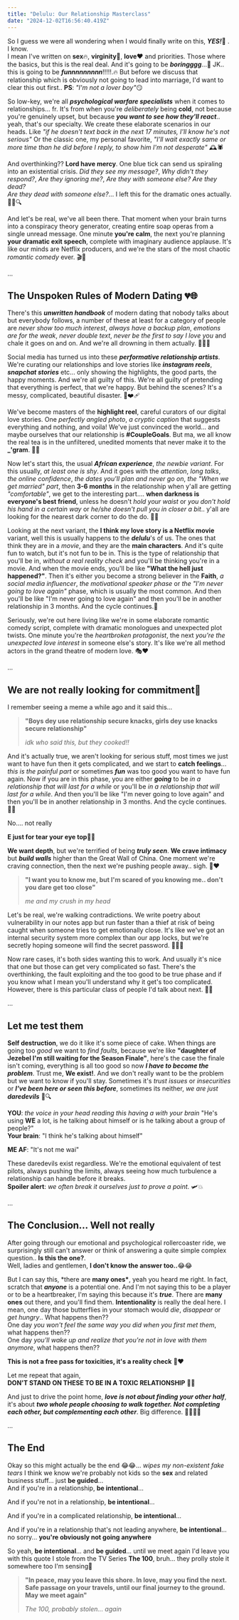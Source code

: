 ```yaml
---
title: "Delulu: Our Relationship Masterclass"
date: "2024-12-02T16:56:40.419Z"
---
```


So I guess we were all wondering when I would finally write on this, **_YES!_**🎉 . I know. <br /> I mean I've written on **sex**🔥, **virginity**👀, **love**❤️ and priorities. Those where the basics, but this is the real deal. And it's going to be **_boringggg_**...🥱
JK.. this is going to be **_funnnnnnnnn_**!!!!!.🔥
But before we discuss that relationship which is obviously not going to lead into marriage, I'd want to clear this out first..
**PS**: *"I'm not a lover boy"*😏

So low-key, we're all **_psychological warfare specialists_** when it comes to relationships... fr. It's from when you're _deliberately_ being **cold**, not because you're genuinely upset, but because _**you want to see how they'll react**_.. yeah, that's our specialty. We create these elaborate scenarios in our heads. Like _"if he doesn't text back in the next 17 minutes, I'll know he's not serious"_ Or the classic one, my personal favorite, _"I'll wait exactly same or more time than he did before I reply, to show him I'm not desperate"_ 🕰️🕷️

And overthinking?? **Lord have mercy**. One blue tick can send us spiraling into an existential crisis. _Did they see my message?_, _Why didn't they respond?_, _Are they ignoring me?_, _Are they with someone else? Are they dead?_<br />_Are they dead with someone else?_... I left this for the dramatic ones actually. 🕵️‍♀️🔍

And let's be real, we've all been there. That moment when your brain turns into a conspiracy theory generator, creating entire soap operas from a single unread message. One minute **you're calm**, the next you're planning **your dramatic exit speech**, complete with imaginary audience applause. It's like our minds are Netflix producers, and we're the stars of the most chaotic _romantic comedy_ ever. 🎬🤯

...

## The Unspoken Rules of Modern Dating 💔🌐

There's this _**unwritten handbook**_ of modern dating that nobody talks about but everybody follows, a number of these at least for a category of people are _never show too much interest_, _always have a backup plan_, _emotions are for the weak_, _never double text_, _never be the first to say I love you_ and chale it goes on and on. And we're all drowning in them actually. 🏊‍♀️💦

Social media has turned us into these **_performative relationship artists_**. We're curating our relationships and love stories like _**instagram reels**_, _**snapchat stories**_ etc... only showing the highlights, the good parts, the happy moments. And we're all guilty of this. We're all guilty of pretending that everything is perfect, that we're happy. But behind the scenes? It's a messy, complicated, beautiful disaster. 📸❤️‍🩹

We've become masters of the **highlight reel**, careful curators of our digital love stories. One _perfectly angled photo_, _a cryptic caption_ that suggests everything and nothing, and voila! We've just convinced the world... and maybe ourselves that our relationship is **#CoupleGoals**. But ma, we all know the real tea is in the unfiltered, unedited moments that never make it to the **\_'gram**. 🤳🍵

Now let's start this, the usual _**African experience**_, _the newbie variant_. For this usually, _at least one is shy_. And it goes with the _attention_, _long talks_, _the online confidence_, _the dates you'll plan and never go on_, _the "When we get married" part_, then **3-6 months** in the relationship when y'all are getting _"comfortable"_, we get to the interesting part.... **when darkness is everyone's best friend**, unless he doesn't _hold your waist_ or _you don't hold his hand in a certain way_ or _he/she doesn't pull you in closer a bit_.. y'all are looking for the nearest dark corner to do the do. 🌙🔥

Looking at the next variant, the **I think my love story is a Netflix movie** variant, well this is usually happens to the _**delulu**_'s of us. The ones that think they are in a _movie_, and they are the **main characters**. And it's quite fun to watch, but it's not fun to be in. This is the type of relationship that you'll be in, _without a real reality check_ and you'll be thinking you're in a movie. And when the movie ends, you'll be like **"What the hell just happened?"**. Then it's either you become a strong believer in the **Faith**, _a social media influencer_, _the motivational speaker phase_ or _the "I'm never going to love again"_ phase, which is usually the most common. And then you'll be like "I'm never going to love again" and then you'll be in another relationship in 3 months. And the cycle continues.🔄

Seriously, we're out here living like we're in some elaborate romantic comedy script, complete with dramatic monologues and unexpected plot twists. One minute you're the _heartbroken protagonist_, the next _you're the unexpected love interest_ in someone else's story. It's like we're all method actors in the grand theatre of modern love. 🎭❤️

...

## We are not really looking for commitment🚫

I remember seeing a meme a while ago and it said this...

> **"Boys dey use relationship secure knacks, girls dey use knacks secure relationship"**
>
> _idk who said this, but they cooked!!_

And it's actually true, we aren't looking for serious stuff, most times we just want to have fun then it gets complicated, and we start to **catch feelings**... _this is the painful part_ or sometimes **_fun_** was too good you want to have fun again. Now if you are in this phase, you are either _**going**_ to be _in a relationship that will last for a while_ or you'll be _in a relationship that will last for a while_. And then you'll be like "I'm never going to love again" and then you'll be in another relationship in 3 months. And the cycle continues. 🔄💘

No.... not really

**E just for tear your eye top**🥱👀

**We want depth**, but we're terrified of being _**truly seen**_. **We crave intimacy** but _**build walls**_ higher than the Great Wall of China. One moment we're craving connection, then the next we're pushing people away.. sigh. 🧱❤️

> **"I want you to know me, but I'm scared of you knowing me.. don't you dare get too close"**
>
> _me and my crush in my head_

Let's be real, we're walking contradictions. We write poetry about vulnerability in our notes app but run faster than a thief at risk of being caught when someone tries to get emotionally close. It's like we've got an internal security system more complex than our app locks, but we're secretly hoping someone will find the secret password. 🏃‍♀️🔐

Now rare cases, it's both sides wanting this to work. And usually it's nice that one but those can get very complicated so fast. There's the overthinking, the fault exploiting and the too good to be true phase and if you know what I mean you'll understand why it get's too complicated.
However, there is this particular class of people I'd talk about next. 🎢💑

...

## Let me test them

**Self destruction**, we do it like it's some piece of cake. When things are going too _good_ we want to _find faults_, because we're like **"daughter of Jezebel I'm still waiting for the Season Finale"**, here's the case the finale isn't coming, everything is all too good so now _**I have to become the problem**_. Trust me, **We exist!**. And we don't really want to be the problem but we want to know if you'll stay. Sometimes it's _trust issues_ or _insecurities_ or **_I've been here or seen this before_**, sometimes its neither, _we are just **daredevils**_ 🎢🔍

**YOU**: _the voice in your head reading this having a with your brain_ "He's using **WE** a lot, is he talking about himself or is he talking about a group of people?"<br/>
**Your brain**: "I think he's talking about himself"

**ME AF**: "It's not me wai"<br/>

These daredevils exist regardless. We're the emotional equivalent of test pilots, always pushing the limits, always seeing how much turbulence a relationship can handle before it breaks.<br />**Spoiler alert**: _we often break it ourselves just to prove a point._ 🛩️💥

...

## The Conclusion... Well not really

After going through our emotional and psychological rollercoaster ride, we surprisingly still can't answer or think of answering a quite simple complex question.. **Is this the one?**. <br />
Well, ladies and gentlemen, **I don't know the answer too..**😂😂

But I can say this, \*there are **many ones\***, yeah you heard me right. In fact, scratch that **_anyone_** is a potential one. And I'm not saying this to be a player or to be a heartbreaker, I'm saying this because it's _**true**_. There are **many ones** out there, and you'll find them. **Intentionality** is really the deal here. I mean, one day those butterflies in your stomach would _die_, _disappear_ or _get hungry_.. What happens then??<br />
One day _you won't feel the same way you did when you first met them_, what happens then??<br />
One day _you'll wake up and realize that you're not in love with them anymore_, what happens then??<br />

**This is not a free pass for toxicities, it's a reality check** 🚦❤️

Let me repeat that again, <br />
**DON'T STAND ON THESE TO BE IN A TOXIC RELATIONSHIP** 🛑🚫

And just to drive the point home, _**love is not about finding your other half**_, it's about _**two whole people choosing to walk together. Not completing each other, but complementing each other**_. Big difference. 🚶‍♀️🚶‍♂️

...

## The End

Okay so this might actually be the end 😂😂... _wipes my non-existent fake tears_
I think we know we're probably not kids so the **sex** and related business stuff... just **be guided**...<br />
And if you're in a relationship, **be intentional**...<br />

And if you're not in a relationship, **be intentional**...<br />

And if you're in a complicated relationship, **be intentional**...<br />

And if you're in a relationship that's not leading anywhere, **be intentional**... no sorry... **you're obviously not going anywhere**<br />

So yeah, **be intentional**... and **be guided**... until we meet again I'd leave you with this quote I stole from the TV Series **The 100**, bruh... they prolly stole it somewhere too I'm sensing🥱

> **"In peace, may you leave this shore. In love, may you find the next. Safe passage on your travels, until our final journey to the ground. May we meet again"**
>
> _The 100, probably stolen... again_
